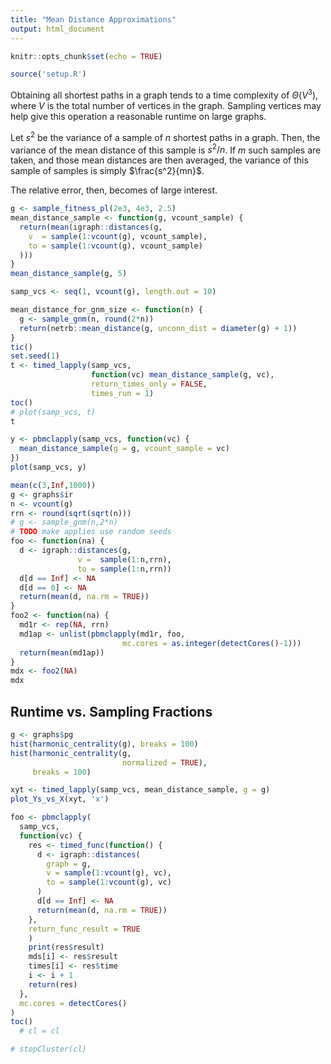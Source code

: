 ```yaml
---
title: "Mean Distance Approximations"
output: html_document
---
```


```r
knitr::opts_chunk$set(echo = TRUE)

source('setup.R')
```

Obtaining all shortest paths in a graph tends to a time complexity of $\Theta(V^3)$, where $V$ is the total number of vertices in the graph.  Sampling vertices may help give this operation a reasonable runtime on large graphs.

Let $s^2$ be the variance of a sample of $n$ shortest paths in a graph.  Then, the variance of the mean distance of this sample is $s^2/n$.  If $m$ such samples are taken, and those mean distances are then averaged, the variance of this sample of samples is simply $\frac{s^2}{mn}$.

The relative error, then, becomes of large interest.


```r
g <- sample_fitness_pl(2e3, 4e3, 2.5)
mean_distance_sample <- function(g, vcount_sample) {
  return(mean(igraph::distances(g,
    v  = sample(1:vcount(g), vcount_sample),
    to = sample(1:vcount(g), vcount_sample)
  )))
}
mean_distance_sample(g, 5)
```


```r
samp_vcs <- seq(1, vcount(g), length.out = 10)

mean_distance_for_gnm_size <- function(n) {
  g <- sample_gnm(n, round(2*n))
  return(netrb::mean_distance(g, unconn_dist = diameter(g) + 1))
}
tic()
set.seed(1)
t <- timed_lapply(samp_vcs, 
                  function(vc) mean_distance_sample(g, vc),
                  return_times_only = FALSE,
                  times_run = 1)
toc()
# plot(samp_vcs, t)
t
```
```r
y <- pbmclapply(samp_vcs, function(vc) {
  mean_distance_sample(g = g, vcount_sample = vc)
})
plot(samp_vcs, y)
```


```r
mean(c(3,Inf,1000))
g <- graphs$ir
n <- vcount(g)
rrn <- round(sqrt(sqrt(n)))
# g <- sample_gnm(n,2*n)
# TODO make applies use random seeds
foo <- function(na) {
  d <- igraph::distances(g,
               v =  sample(1:n,rrn),
               to = sample(1:n,rrn))
  d[d == Inf] <- NA
  d[d == 0] <- NA
  return(mean(d, na.rm = TRUE))
}
foo2 <- function(na) {
  md1r <- rep(NA, rrn)
  md1ap <- unlist(pbmclapply(md1r, foo,
                         mc.cores = as.integer(detectCores()-1)))
  return(mean(md1ap))
}
mdx <- foo2(NA)
mdx
```


## Runtime vs. Sampling Fractions
```r
g <- graphs$pg
hist(harmonic_centrality(g), breaks = 100)
hist(harmonic_centrality(g,
                         normalized = TRUE),
     breaks = 100)
```



```r
xyt <- timed_lapply(samp_vcs, mean_distance_sample, g = g)
plot_Ys_vs_X(xyt, 'x')
```


```r
foo <- pbmclapply(
  samp_vcs,
  function(vc) {
    res <- timed_func(function() {
      d <- igraph::distances(
        graph = g,
        v = sample(1:vcount(g), vc),
        to = sample(1:vcount(g), vc)
      )
      d[d == Inf] <- NA
      return(mean(d, na.rm = TRUE))
    },
    return_func_result = TRUE
    )
    print(res$result)
    mds[i] <- res$result
    times[i] <- res$time
    i <- i + 1
    return(res)
  },
  mc.cores = detectCores()
)
toc()
  # cl = cl

# stopCluster(cl)
```
